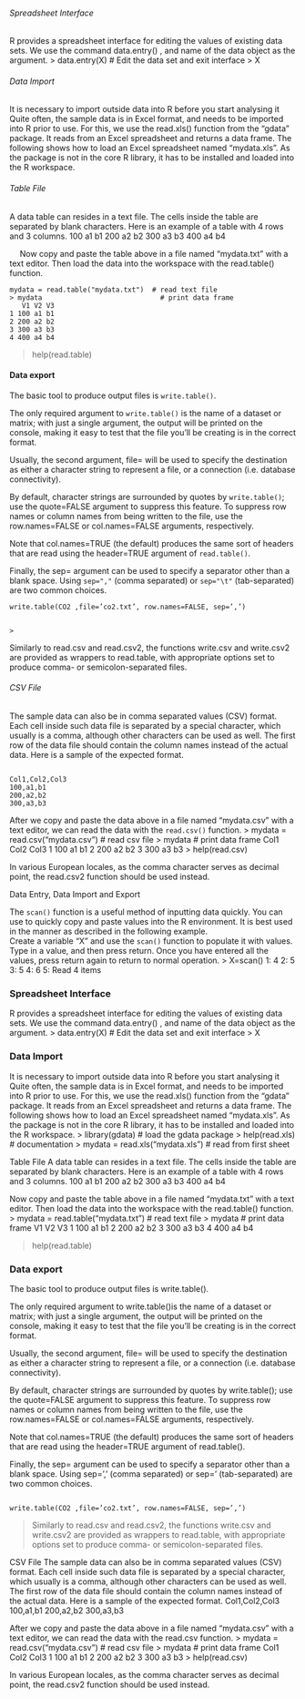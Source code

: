 


<h6>Spreadsheet Interface</h6>
R provides a spreadsheet interface for editing the values of existing data sets.
We use the command data.entry() , and name of the data object as the argument.
> data.entry(X) # Edit the data set and exit interface
> X

<h6>Data Import</h6>
It is necessary to import outside data into R before you start analysing it
Quite often, the sample data is in Excel format, and needs to be imported into R prior to use. 
For this, we use the read.xls() function from the “gdata” package. It reads from an Excel spreadsheet and returns a data frame. 
The following shows how to load an Excel spreadsheet named "mydata.xls". As the package is not in the core R library, it has to be installed and loaded into the R workspace.
\begin{verbatim}
> library(gdata)                   # load the gdata package 
> help(read.xls)                   # documentation 
> mydata = read.xls("mydata.xls")  # read from first sheet
\end{verbatim}

<h6>Table File</h6>
 A data table can resides in a text file. The cells inside the table are separated by blank characters. Here is an example of a table with 4 rows and 3 columns.
100   a1   b1 
200   a2   b2 
300   a3   b3 
400   a4   b4 
 
 
Now copy and paste the table above in a file named "mydata.txt" with a text editor. Then load the data into the workspace with the read.table() function.
<pre><code>mydata = read.table("mydata.txt")  # read text file 
> mydata                             # print data frame 
   V1 V2 V3 
1 100 a1 b1 
2 200 a2 b2 
3 300 a3 b3 
4 400 a4 b4 </code></pre>


> help(read.table) 


#### Data export
The basic tool to produce output files is <code>write.table()</code>.
 
The only required argument to <code>write.table()</code> is the name of a dataset or matrix; with just a single argument, the output will be printed on the console, making it easy to test that the file you’ll be creating is in the correct format. 

Usually, the second argument, file= will be used to specify the destination as either a character string to represent a file, or a connection (i.e. database connectivity).

By default, character strings are surrounded by quotes by <code>write.table()</code>; use the quote=FALSE argument to suppress this feature. To suppress row names or column names from being written to the file, use the row.names=FALSE or col.names=FALSE arguments, respectively. 

Note that col.names=TRUE (the default) produces the same sort of headers that are read using the header=TRUE argument of ``read.table()``. 

Finally, the sep= argument can be used to specify a separator other than a blank space. Using ``sep=","`` (comma separated) or ``sep="\t"`` (tab-separated) are two common choices.

<pre><code>write.table(CO2 ,file=’co2.txt’, row.names=FALSE, sep=’,’)


>
</code></pre>

Similarly to read.csv and read.csv2, the functions write.csv and write.csv2 are provided as wrappers to read.table, with appropriate options set to produce comma- or semicolon-separated files. 

<h6>CSV File</h6>
The sample data can also be in comma separated values (CSV) format. Each cell inside such data file is separated by a special character, which usually is a comma, although other characters can be used as well.
The first row of the data file should contain the column names instead of the actual data. Here is a sample of the expected format.

<pre><code>
Col1,Col2,Col3 
100,a1,b1 
200,a2,b2 
300,a3,b3  
</code></pre>


After we copy and paste the data above in a file named "mydata.csv" with a text editor, we can read the data with the ``read.csv()`` function.
> mydata = read.csv("mydata.csv")  # read csv file 
> mydata                           # print data frame 
  Col1 Col2 Col3 
1  100   a1   b1 
2  200   a2   b2 
3  300   a3   b3 
> help(read.csv)

In various European locales, as the comma character serves as decimal point, the read.csv2 function should be used instead.


<!--#################################################################################################################-->
Data Entry, Data Import and Export

The ``scan()`` function is a useful method of inputting data quickly. You can use to quickly copy and paste values into the R environment.
It is best used in the manner as described in the following example.  
Create a variable “X” and use the ``scan()`` function to populate it with values.
Type in a value, and then press return.
Once you have entered all the values, press return again to return to normal operation.
> X=scan()
1: 4
2: 5
3: 5
4: 6
5: 
Read 4 items

### Spreadsheet Interface
R provides a spreadsheet interface for editing the values of existing data sets.
We use the command data.entry() , and name of the data object as the argument.
> data.entry(X) # Edit the data set and exit interface
> X

 

### Data Import
It is necessary to import outside data into R before you start analysing it
Quite often, the sample data is in Excel format, and needs to be imported into R prior to use. For this, we use the read.xls() function from the “gdata” package. It reads from an Excel spreadsheet and returns a data frame. The following shows how to load an Excel spreadsheet named "mydata.xls". As the package is not in the core R library, it has to be installed and loaded into the R workspace.
> library(gdata)                   # load the gdata package 
> help(read.xls)                   # documentation 
> mydata = read.xls("mydata.xls")  # read from first sheet

Table File
 A data table can resides in a text file. The cells inside the table are separated by blank characters. Here is an example of a table with 4 rows and 3 columns.
100   a1   b1 
200   a2   b2 
300   a3   b3 
400   a4   b4 
 
 

Now copy and paste the table above in a file named "mydata.txt" with a text editor. Then load the data into the workspace with the read.table() function.
> mydata = read.table("mydata.txt")  # read text file 
> mydata                             # print data frame 
   V1 V2 V3 
1 100 a1 b1 
2 200 a2 b2 
3 300 a3 b3 
4 400 a4 b4 

> help(read.table) 


### Data export
The basic tool to produce output files is write.table().
 
The only required argument to write.table()is the name of a dataset or matrix; with just a single argument, the output will be printed on the console, making it easy to test that the file you’ll be creating is in the correct format. 

Usually, the second argument, file= will be used to specify the destination as either a character string to represent a file, or a connection (i.e. database connectivity).

By default, character strings are surrounded by quotes by write.table(); use the quote=FALSE argument to suppress this feature. To suppress row names or column names from being written to the file, use the row.names=FALSE or col.names=FALSE arguments, respectively. 

Note that col.names=TRUE (the default) produces the same sort of headers that are read using the header=TRUE argument of read.table(). 

Finally, the sep= argument can be used to specify a separator other than a blank space. Using sep=’,’ (comma separated) or sep=’\t’ (tab-separated) are two common choices.

<pre><code>
write.table(CO2 ,file=’co2.txt’, row.names=FALSE, sep=’,’)
</code></pre>

>
Similarly to read.csv and read.csv2, the functions write.csv and write.csv2 are provided as wrappers to read.table, with appropriate options set to produce comma- or semicolon-separated files. 

CSV File
The sample data can also be in comma separated values (CSV) format. Each cell inside such data file is separated by a special character, which usually is a comma, although other characters can be used as well.
The first row of the data file should contain the column names instead of the actual data. Here is a sample of the expected format.
Col1,Col2,Col3 
100,a1,b1 
200,a2,b2 
300,a3,b3 


After we copy and paste the data above in a file named "mydata.csv" with a text editor, we can read the data with the read.csv function.
> mydata = read.csv("mydata.csv")  # read csv file 
> mydata                           # print data frame 
  Col1 Col2 Col3 
1  100   a1   b1 
2  200   a2   b2 
3  300   a3   b3 
> help(read.csv)

In various European locales, as the comma character serves as decimal point, the read.csv2 function should be used instead.

